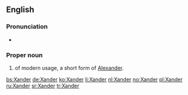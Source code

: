 ==English==

===Pronunciation===
* {{a|GenAm}} {{IPA|/ˈzændɚ/}}

===Proper noun===
{{en-proper noun}}

# {{given name|male|from=Ancient Greek}} of modern usage, a short form of [[Alexander]].

[[bs:Xander]]
[[de:Xander]]
[[ko:Xander]]
[[li:Xander]]
[[nl:Xander]]
[[no:Xander]]
[[pl:Xander]]
[[ru:Xander]]
[[sr:Xander]]
[[tr:Xander]]